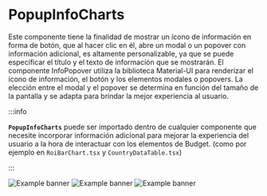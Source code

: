 # PopupInfoCharts

Este componente tiene la finalidad de mostrar un ícono de información en forma de botón, que al hacer clic en él, abre un modal o un popover con información adicional, es altamente personalizable, ya que se puede especificar el título y el texto de información que se mostrarán.
El componente InfoPopover utiliza la biblioteca Material-UI para renderizar el ícono de información, el botón y los elementos modales o popovers. La elección entre el modal y el popover se determina en función del tamaño de la pantalla y se adapta para brindar la mejor experiencia al usuario.

:::info

**`PopupInfoCharts`** puede ser importado dentro de cualquier componente que necesite incorporar información adicional para mejorar la experiencia del usuario a la hora de interactuar con los elementos de Budget.
(como por ejemplo en `RoiBarChart.tsx` y `CountryDataTable.tsx`)

:::

![Example banner](../../../../static/img/InfoPopOver1.png)
![Example banner](../../../../static/img/InfoPopOver2.png)
![Example banner](../../../../static/img/InfoPopOver3.png)